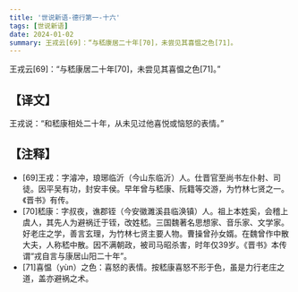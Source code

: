 ```yaml
---
title: '世说新语-德行第一-十六'
tags: [世说新语]
date: 2024-01-02
summary: 王戎云[69]：“与嵇康居二十年[70]，未尝见其喜愠之色[71]。
---
```


王戎云[69]：“与嵇康居二十年[70]，未尝见其喜愠之色[71]。”

## 【译文】

王戎说：“和嵇康相处二十年，从未见过他喜悦或恼怒的表情。”

## 【注释】

- [69]王戎：字濬冲，琅琊临沂（今山东临沂）人。仕晋官至尚书左仆射、司徒。因平吴有功，封安丰侯。早年曾与嵇康、阮籍等交游，为竹林七贤之一。《晋书》有传。
- [70]嵇康：字叔夜，谯郡铚（今安徽濉溪县临涣镇）人。祖上本姓奚，会稽上虞人，其先人为避祸迁于铚，改姓嵇。三国魏著名思想家、音乐家、文学家。好老庄之学，善言玄理，为竹林七贤主要人物。曹操曾孙女婿。在魏曾作中散大夫，人称嵇中散。因不满朝政，被司马昭杀害，时年仅39岁。《晋书》本传谓“戎自言与康居山阳二十年”。
- [71]喜愠（yùn）之色：喜怒的表情。按嵇康喜怒不形于色，虽是力行老庄之道，盖亦避祸之术。